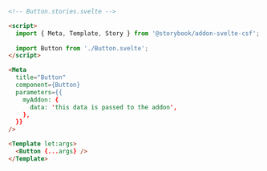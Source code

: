 ```html
<!-- Button.stories.svelte -->

<script>
  import { Meta, Template, Story } from '@storybook/addon-svelte-csf';
  
  import Button from './Button.svelte';
</script>

<Meta
  title="Button"
  component={Button}
  parameters={{
    myAddon: {
      data: 'this data is passed to the addon',
    },
  }}
/>

<Template let:args>
  <Button {...args} />
</Template>
```